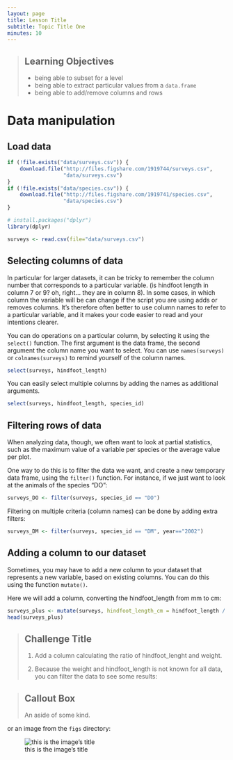 ```yaml
---
layout: page
title: Lesson Title
subtitle: Topic Title One
minutes: 10
---
```

> ## Learning Objectives {.objectives}
>
> * being able to subset for a level
> * being able to extract particular values from a `data.frame`
> * being able to add/remove columns and rows

# Data manipulation

## Load data

```r
if (!file.exists("data/surveys.csv")) {
    download.file("http://files.figshare.com/1919744/surveys.csv",
                  "data/surveys.csv")
}
if (!file.exists("data/species.csv")) {
    download.file("http://files.figshare.com/1919741/species.csv",
                  "data/species.csv")
}
```

```r
# install.packages("dplyr")
library(dplyr)
```

```r
surveys <- read.csv(file="data/surveys.csv")
```

## Selecting columns of data

In particular for larger datasets, it can be tricky to remember the column
number that corresponds to a particular variable. (is hindfoot length in column 7
or 9? oh, right... they are in column 8). In some cases, in which column the
variable will be can change if the script you are using adds or removes
columns. It's therefore often better to use column names to refer to a
particular variable, and it makes your code easier to read and your intentions
clearer.

You can do operations on a particular column, by selecting it using the `select()` function. 
The first argument is the data frame, the second argument the column name you want to select.
You can use `names(surveys)` or `colnames(surveys)` to remind yourself of the column names.

```r
select(surveys, hindfoot_length)
```

You can easily select multiple columns by adding the names as additional arguments.

```r
select(surveys, hindfoot_length, species_id)
```

## Filtering rows of data

When analyzing data, though, we often want to look at partial statistics, such
as the maximum value of a variable per species or the average value per plot.

One way to do this is to filter the data we want, and create a new temporary
data frame, using the `filter()` function. For instance, if we just want to look at
the animals of the species "DO":

```r
surveys_DO <- filter(surveys, species_id == "DO")
```

Filtering on multiple criteria (column names) can be done by adding extra filters:

```r
surveys_DM <- filter(surveys, species_id == "DM", year=="2002")
```

<!---
If you want to include e.g. multiple species, you can use a boolean operator OR ("|"):
```r
surveys_DO_DM <- filter(surveys, species_id == "DO" | species_id == "DM", year == "1977")
```
-->

## Adding a column to our dataset

Sometimes, you may have to add a new column to your dataset that represents a
new variable, based on existing columns. You can do this using the function `mutate()`. 

Here we will add a column, converting the hindfoot_length from mm to cm:

```r
surveys_plus <- mutate(surveys, hindfoot_length_cm = hindfoot_length / 10)
head(surveys_plus)

```

> ## Challenge Title {.challenge}
> 
> 1. Add a column calculating the ratio of hindfoot_lenght and weight. 
<!---
>
> ```{r, results='show'}
> surveys_plus <- mutate(surveys, ratio = hindfoot_length / weight)
> ```
-->
>
> 1. Because the weight and hindfoot_length is not known for all data, you can filter the data to see some results:
<!---
> ```{r}
> head(filter(surveys_plus, weight > 100, hindfoot_length > 10))
> ```
-->





> ## Callout Box {.callout}
>
> An aside of some kind.

or an image from the `figs` directory:

![this is the image's title](fig/example.svg "this is the image's alt text")



